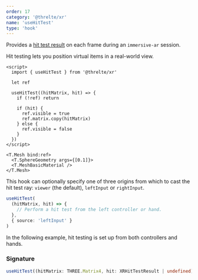 ```yaml
---
order: 17
category: '@threlte/xr'
name: 'useHitTest'
type: 'hook'
---
```


Provides a [hit test result](https://developer.mozilla.org/en-US/docs/Web/API/XRHitTestResult) on each frame during an `immersive-ar` session.

Hit testing lets you position virtual items in a real-world view.

```svelte
<script>
  import { useHitTest } from '@threlte/xr'

  let ref

  useHitTest((hitMatrix, hit) => {
    if (!ref) return

    if (hit) {
      ref.visible = true
      ref.matrix.copy(hitMatrix)
    } else {
      ref.visible = false
    }
  })
</script>

<T.Mesh bind:ref>
  <T.SphereGeometry args={[0.1]}>
  <T.MeshBasicMaterial />
</T.Mesh>
```

This hook can optionally specify one of three origins from which to cast the hit test ray: `viewer` (the default), `leftInput` or `rightInput`.

```ts
useHitTest(
  (hitMatrix, hit) => {
    // Perform a hit test from the left controller or hand.
  },
  { source: 'leftInput' }
)
```

In the following example, hit testing is set up from both controllers and hands.

<Example path="xr/use-hit-test" />

### Signature

```ts
useHitTest((hitMatrix: THREE.Matrix4, hit: XRHitTestResult | undefined) => {})
```
